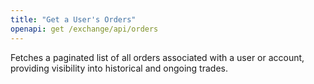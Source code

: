 ```yaml
---
title: "Get a User's Orders"
openapi: get /exchange/api/orders
---
```


Fetches a paginated list of all orders associated with a user or account, providing visibility into historical and ongoing trades.